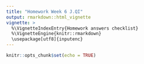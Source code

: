 ```yaml
---
title: "Homework Week 6 J.QI"
output: rmarkdown::html_vignette
vignette: >
  %\VignetteIndexEntry{Homework answers checklist}
  %\VignetteEngine{knitr::rmarkdown}
  \usepackage[utf8]{inputenc}
---
```


```r
knitr::opts_chunk$set(echo = TRUE)
```

